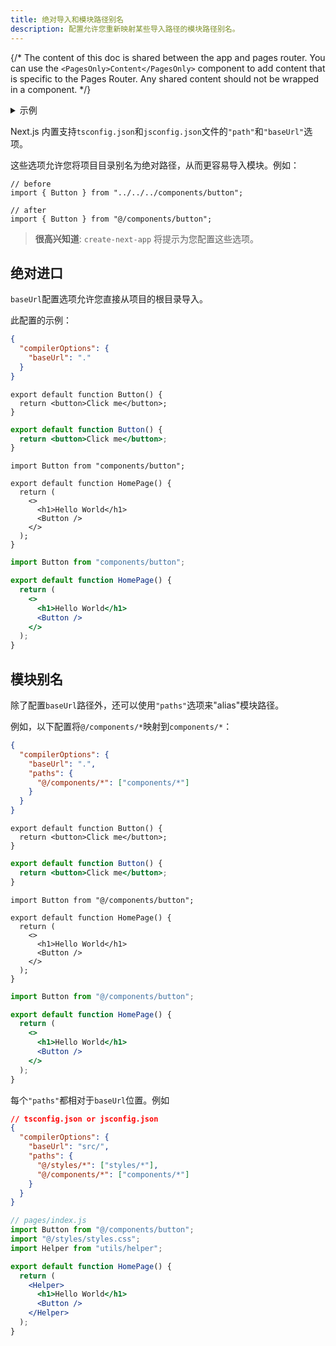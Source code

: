 ```yaml
---
title: 绝对导入和模块路径别名
description: 配置允许您重新映射某些导入路径的模块路径别名。
---
```


{/* The content of this doc is shared between the app and pages router. You can use the `<PagesOnly>Content</PagesOnly>` component to add content that is specific to the Pages Router. Any shared content should not be wrapped in a component. */}

<details>
  <summary>示例</summary>

- [绝对导入和别名](https://github.com/vercel/next.js/tree/canary/examples/with-absolute-imports)

</details>

Next.js 内置支持`tsconfig.json`和`jsconfig.json`文件的`"path"`和`"baseUrl"`选项。

这些选项允许您将项目目录别名为绝对路径，从而更容易导入模块。例如：

```tsx
// before
import { Button } from "../../../components/button";

// after
import { Button } from "@/components/button";
```

> **很高兴知道**: `create-next-app` 将提示为您配置这些选项。

## 绝对进口

`baseUrl`配置选项允许您直接从项目的根目录导入。

此配置的示例：

```json filename="tsconfig.json or jsconfig.json"
{
  "compilerOptions": {
    "baseUrl": "."
  }
}
```

```tsx filename="components/button.tsx" switcher
export default function Button() {
  return <button>Click me</button>;
}
```

```jsx filename="components/button.js" switcher
export default function Button() {
  return <button>Click me</button>;
}
```

```tsx filename="app/page.tsx" switcher
import Button from "components/button";

export default function HomePage() {
  return (
    <>
      <h1>Hello World</h1>
      <Button />
    </>
  );
}
```

```jsx filename="app/page.js" switcher
import Button from "components/button";

export default function HomePage() {
  return (
    <>
      <h1>Hello World</h1>
      <Button />
    </>
  );
}
```

## 模块别名

除了配置`baseUrl`路径外，还可以使用`"paths"`选项来"alias"模块路径。

例如，以下配置将`@/components/*`映射到`components/*`：

```json filename="tsconfig.json or jsconfig.json"
{
  "compilerOptions": {
    "baseUrl": ".",
    "paths": {
      "@/components/*": ["components/*"]
    }
  }
}
```

```tsx filename="components/button.tsx" switcher
export default function Button() {
  return <button>Click me</button>;
}
```

```jsx filename="components/button.js" switcher
export default function Button() {
  return <button>Click me</button>;
}
```

```tsx filename="app/page.tsx" switcher
import Button from "@/components/button";

export default function HomePage() {
  return (
    <>
      <h1>Hello World</h1>
      <Button />
    </>
  );
}
```

```jsx filename="app/page.js" switcher
import Button from "@/components/button";

export default function HomePage() {
  return (
    <>
      <h1>Hello World</h1>
      <Button />
    </>
  );
}
```

每个`"paths"`都相对于`baseUrl`位置。例如

```json
// tsconfig.json or jsconfig.json
{
  "compilerOptions": {
    "baseUrl": "src/",
    "paths": {
      "@/styles/*": ["styles/*"],
      "@/components/*": ["components/*"]
    }
  }
}
```

```jsx
// pages/index.js
import Button from "@/components/button";
import "@/styles/styles.css";
import Helper from "utils/helper";

export default function HomePage() {
  return (
    <Helper>
      <h1>Hello World</h1>
      <Button />
    </Helper>
  );
}
```

